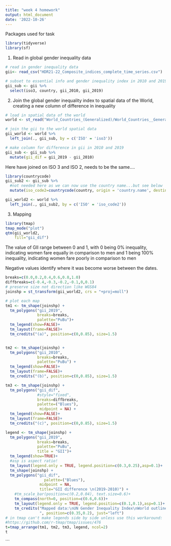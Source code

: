 ```yaml
---
title: "week 4 homework"
output: html_document
date: '2022-10-26'
---
```


Packages used for task

```r
library(tidyverse)
library(sf)
```

1. Read in global gender inequality data 

```r
# read in gender inequality data
gii<- read_csv("HDR21-22_Composite_indices_complete_time_series.csv")

# subset to essential info and gender inequality index in 2010 and 2019
gii_sub <- gii %>%
  select(iso3, country, gii_2010, gii_2019)
```

2. Join the global gender inequality index to spatial data of the World, creating a new column of difference in inequality

```r
# load in spatial data of the world
world <- st_read("World_Countries_(Generalized)/World_Countries__Generalized_.shp")

# join the gii to the world spatial data
gii_world <- world %>%
  left_join(., gii_sub, by = c('ISO' = 'iso3'))

# make column for difference in gii in 2010 and 2019
gii_sub <- gii_sub %>%
  mutate(gii_dif = gii_2019 - gii_2010)
```

Here have joined on ISO 3 and ISO 2, needs to be the same....

```r

library(countrycode)
gii_sub2 <- gii_sub %>%
  #not needed here as we can now use the country name...but see below
  mutate(iso_code2=countrycode(country, origin = 'country.name', destination = 'iso2c'))

gii_world2 <- world %>%
  left_join(., gii_sub2, by = c('ISO' = 'iso_code2'))
```


3. Mapping

```r
library(tmap)
tmap_mode("plot")
qtm(gii_world2,
    fill="gii_dif")
```

The value of GII range between 0 and 1, with 0 being 0% inequality, indicating women fare equally in comparison to men and 1 being 100% inequality, indicating women fare poorly in comparison to men

Negative values identify where it was become worse between the dates.

```r
breaks=c(0.0,0.2,0.4,0.6,0.8,1.0)
diffbreaks=c(-0.4,-0.3,-0.2,-0.1,0,0.1)
# preserve size not direction like WGS84
joinshp = st_transform(gii_world2, crs = "+proj=moll")

# plot each map
tm1 <- tm_shape(joinshp) + 
  tm_polygons("gii_2019", 
              breaks=breaks,
              palette="PuBu")+
  tm_legend(show=FALSE)+
  tm_layout(frame=FALSE)+
  tm_credits("(a)", position=c(0,0.85), size=1.5)


tm2 <- tm_shape(joinshp) + 
  tm_polygons("gii_2010",
              breaks=breaks,
              palette="PuBu") + 
  tm_legend(show=FALSE)+
  tm_layout(frame=FALSE)+
  tm_credits("(b)", position=c(0,0.85), size=1.5)

tm3 <- tm_shape(joinshp) + 
  tm_polygons("gii_dif",
              #style="fixed",
              breaks=diffbreaks,
              palette=("Blues"),
               midpoint = NA) + 
  tm_legend(show=FALSE)+
  tm_layout(frame=FALSE)+
  tm_credits("(c)", position=c(0,0.85), size=1.5)

legend <- tm_shape(joinshp) + 
  tm_polygons("gii_2019", 
              breaks=breaks,
              palette="PuBu",
              title = "GII")+
  tm_legend(show=TRUE)+
  #asp is aspect ratio! 
  tm_layout(legend.only = TRUE, legend.position=c(0.3,0.25),asp=0.1)+
  tm_shape(joinshp) +
  tm_polygons("gii_dif",
                 palette=("Blues"),
               midpoint = NA,
               title="GII difference \n(2019-2010)") +
    #tm_scale_bar(position=c(0.2,0.04), text.size=0.6)+
    tm_compass(north=0, position=c(0.6,0.6))+
    tm_layout(legend.only = TRUE, legend.position=c(0.1,0.1),asp=0.1)+
    tm_credits("Mapped data:\nUN Gender Inequality Index\nWorld outline:\nArcGIS Hub 
               ", position=c(0.35,0.2), just="left")
# in tmap can't make legends side by side unless use this workaround: 
#https://github.com/r-tmap/tmap/issues/476 
t=tmap_arrange(tm1, tm2, tm3, legend, ncol=2)
t
```



```

